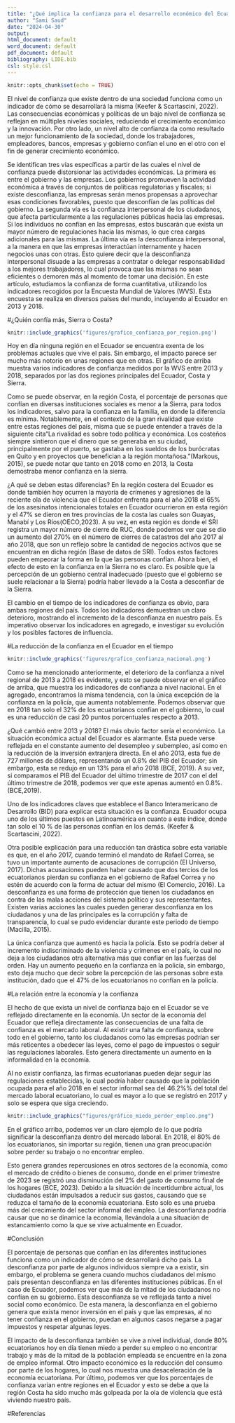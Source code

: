 ```yaml
---
title: "¿Qué implica la confianza para el desarrollo económico del Ecuador?"
author: "Sami Saud"
date: "2024-04-30"
output: 
html_document: default
word_document: default
pdf_document: default
bibliography: LIDE.bib
csl: style.csl
---
```


```r
knitr::opts_chunk$set(echo = TRUE)
```

El nivel de confianza que existe dentro de una sociedad funciona como un indicador de cómo se desarrollará la misma (Keefer & Scartascini, 2022). Las consecuencias económicas y políticas de un bajo nivel de confianza se reflejan en múltiples niveles sociales, reduciendo el crecimiento económico y la innovación. Por otro lado, un nivel alto de confianza da como resultado un mejor funcionamiento de la sociedad, donde los trabajadores, empleadores, bancos, empresas y gobierno confían el uno en el otro con el fin de generar crecimiento económico. 

Se identifican tres vías específicas a partir de las cuales el nivel de confianza puede distorsionar las actividades económicas. La primera es entre el gobierno y las empresas. Los gobiernos promueven la actividad económica a través de conjuntos de políticas regulatorias y fiscales; si existe desconfianza, las empresas serán menos propensas a aprovechar esas condiciones favorables, puesto que desconfían de las políticas del gobierno. La segunda vía es la confianza interpersonal de los ciudadanos, que afecta particularmente a las regulaciones públicas hacia las empresas. Si los individuos no confían en las empresas, estos buscarán que exista un mayor número de regulaciones hacia las mismas, lo que crea cargas adicionales para las mismas. La última vía es la desconfianza interpersonal, a la manera en que las empresas interactúan internamente y hacen negocios unas con otras. Esto quiere decir que la desconfianza interpersonal disuade a las empresas a contratar o delegar responsabilidad a los mejores trabajadores, lo cual provoca que las mismas no sean eficientes o demoren más al momento de tomar una decisión.  En este artículo, estudiamos la confianza de forma cuantitativa, utilizando los indicadores recogidos por la Encuesta Mundial de Valores (WVS). Esta encuesta se realiza en diversos países del mundo, incluyendo al Ecuador en 2013 y 2018. 

#¿Quién confía más, Sierra o Costa?   

```r
knitr::include_graphics('figures/grafico_confianza_por_region.png')
```
Hoy en día ninguna región en el Ecuador se encuentra exenta de los problemas actuales que vive el país. Sin embargo, el impacto parece ser mucho más notorio en unas regiones que en otras. El gráfico de arriba muestra varios indicadores de confianza medidos por la WVS entre 2013 y 2018, separados por las dos regiones principales del Ecuador, Costa y Sierra. 

Como se puede observar, en la región Costa, el porcentaje de personas que confían en diversas instituciones sociales es menor a la Sierra, para todos los indicadores, salvo para la confianza en la familia, en donde la diferencia es mínima. Notablemente, en el contexto de la gran rivalidad que existe entre estas regiones del país, misma que se puede entender a través de la siguiente cita“La rivalidad es sobre todo política y económica. Los costeños siempre sintieron que el dinero que se generaba en su ciudad, principalmente por el puerto, se gastaba en los sueldos de los burócratas en Quito y en proyectos que benefician a la región montañosa.”(Markous, 2015), se puede notar que tanto en 2018 como en 2013, la Costa demostraba menor confianza en la sierra. 

¿A qué se deben estas diferencias? En la región costera del Ecuador es donde también hoy ocurren la mayoría de crímenes y agresiones de la reciente ola de violencia que el Ecuador enfrenta para el año 2018 el 65% de los asesinatos intencionales totales en Ecuador ocurrieron en esta región y el 47% se dieron en tres provincias de la costa las cuales son Guayas, Manabí y Los Ríos(OECO,2023). A su vez, en esta región es donde el SRI registra un mayor número de cierre de RUC, donde podemos ver que se dio un aumento del 270% en el número de cierres de catastros del año 2017 al año 2018, que son un reflejo sobre la cantidad de negocios activos que se encuentran en dicha región (Base de datos de SRI). Todos estos factores pueden empeorar la forma en la que las personas confían. Ahora bien, el efecto de esto en la confianza en la Sierra no es claro. Es posible que la percepción de un gobierno central inadecuado (puesto que el gobierno se suele relacionar a la Sierra) podría haber llevado a la Costa a desconfiar de la Sierra. 

El cambio en el tiempo de los indicadores de confianza es obvio, para ambas regiones del país. Todos los indicadores demuestran un claro deterioro, mostrando el incremento de la desconfianza en nuestro país. Es imperativo observar los indicadores en agregado, e investigar su evolución y los posibles factores de influencia. 

#La reducción de la confianza en el Ecuador en el tiempo

```r
knitr::include_graphics('figures/grafico_confianza_nacional.png')
```

Como se ha mencionado anteriormente, el deterioro de la confianza a nivel regional de 2013 a 2018 es evidente, y esto se puede observar en el gráfico de arriba, que muestra los indicadores de confianza a nivel nacional. En el agregado, encontramos la misma tendencia, con la única excepción de la confianza en la policía, que aumenta notablemente. Podemos observar que en 2018 tan solo el 32% de los ecuatorianos confían en el gobierno, lo cual es una reducción de casi 20 puntos porcentuales respecto a 2013. 

¿Qué cambió entre 2013 y 2018? El más obvio factor sería el económico. La situación económica actual del Ecuador es alarmante. Esta puede verse reflejada en el constante aumento del desempleo y subempleo, así como en la reducción de la inversión extranjera directa. En el año 2013, esta fue de 727 millones de dólares, representando un 0.8% del PIB del Ecuador; sin embargo, esta se redujo en un 13% para el año 2018 (BCE, 2019). A su vez, si comparamos el PIB del Ecuador del último trimestre de 2017 con el del último trimestre de 2018, podemos ver que este apenas aumentó en 0.8%.(BCE,2019).

Uno de los indicadores claves que establece el Banco Interamericano de Desarrollo (BID) para explicar esta situación es la confianza. Ecuador ocupa uno de los últimos puestos en Latinoamérica en cuanto a este índice, donde tan solo el 10 % de las personas confían en los demás. (Keefer & Scartascini, 2022). 

Otra posible explicación para una reducción tan drástica sobre esta variable es que, en el año 2017, cuando terminó el mandato de Rafael Correa, se tuvo un importante aumento de acusaciones de corrupción (El Universo, 2017). Dichas acusaciones pueden haber causado que dos tercios de los ecuatorianos pierdan su confianza en el gobierno de Rafael Correa y no estén de acuerdo con la forma de actuar del mismo (El Comercio, 2016). La desconfianza es una forma de protección que tienen los ciudadanos en contra de las malas acciones del sistema político y sus representantes. Existen varias acciones las cuales pueden generar desconfianza  en los ciudadanos y una de las principales es la corrupción y falta de transparencia, lo cual se pudo evidenciar durante este periodo de tiempo (Macilla, 2015). 

La única confianza que aumentó es hacia la policía. Esto se podría deber al incremento indiscriminado de la violencia y crímenes en el país, lo cual no deja a los ciudadanos otra alternativa más que confiar en las fuerzas del orden. Hay un aumento pequeño en la confianza en la policía, sin embargo, esto deja mucho que decir sobre la percepción de las personas sobre esta institución, dado que el 47% de los ecuatorianos no confían en la policía.  

#La relación entre la economía y la confianza 

El hecho de que exista un nivel de confianza bajo en el Ecuador se ve reflejado directamente en la economía. Un sector de la economía del Ecuador que refleja directamente las consecuencias de una falta de confianza es el mercado laboral. Al existir una falta de confianza, sobre todo en el gobierno, tanto los ciudadanos como las empresas podrían ser más reticentes a obedecer las leyes, como el pago de impuestos o seguir las regulaciones laborales. Esto genera directamente un aumento en la informalidad en la economía.

Al no existir confianza, las firmas ecuatorianas pueden dejar seguir las regulaciones establecidas, lo cual podría haber causado que la población ocupada para el año 2018 en el sector informal sea del 46.2%% del total del mercado laboral ecuatoriano, lo cual es mayor a lo que se registró en 2017 y solo se espera que siga creciendo.

```r
knitr::include_graphics("figures/gráfico_miedo_perder_empleo.png")
```
En el gráfico arriba, podemos ver un claro ejemplo de lo que podría significar la desconfianza dentro del mercado laboral. En 2018, el 80% de los ecuatorianos, sin importar su región, tienen una gran preocupación sobre perder su trabajo o no encontrar empleo. 

Esto genera grandes repercusiones en otros sectores de la economía, como el mercado de crédito o bienes de consumo, donde en el primer trimestre de 2023 se registró una disminución del 2% del gasto de consumo final de los hogares (BCE, 2023). Debido a la situación de incertidumbre actual, los ciudadanos están impulsados a reducir sus gastos, causando que se reduzca el tamaño de la economía ecuatoriana. Esto solo es una prueba más del crecimiento del sector informal del empleo. La desconfianza podría causar que no se dinamice la economía, llevándola a una situación de estancamiento como la que se vive actualmente en Ecuador.

#Conclusión

El porcentaje de personas que confían en las diferentes instituciones funciona como un indicador de cómo se desarrollará dicho país. La desconfianza por parte de algunos individuos siempre va a existir, sin embargo, el problema se genera cuando muchos ciudadanos del mismo país presentan desconfianza en las diferentes instituciones públicas. En el caso de Ecuador, podemos ver que más de la mitad de los ciudadanos no confían en su gobierno. Esta desconfianza se ve reflejada tanto a nivel social como económico. De esta manera, la desconfianza en el gobierno genera que exista menor inversión en el país y que las empresas, al no tener confianza en el gobierno, puedan en algunos casos negarse a pagar impuestos y respetar algunas leyes.

El impacto de la desconfianza también se vive a nivel individual, donde 80% ecuatorianos hoy en día tienen miedo a perder su empleo o no encontrar trabajo y más de la mitad de la población empleada se encuentre en la zona de empleo informal. Otro impacto económico es la reducción del consumo por parte de los hogares, lo cual nos muestra una desaceleración de la economía ecuatoriana. Por último, podemos ver que los porcentajes de confianza varían entre regiones en el Ecuador y esto se debe a que la región Costa ha sido mucho más golpeada por la ola de violencia que está viviendo nuestro país.

#Referencias
